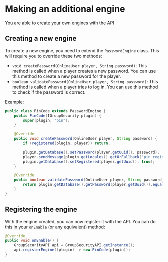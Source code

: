 # Making an additional engine

You are able to create your own engines with the API

## Creating a new engine
To create a new engine, you need to extend the `PasswordEngine` class. This will require you to override these two methods:
- `void createPassword(OnlineUser player, String password)`: This method is called when a player creates a new password. You can use this method to create a new password for the player.
- `boolean validatePassword(OnlineUser player, String password)`: This method is called when a player tries to log in. You can use this method to check if the password is correct.

Example:
```java
public class PinCode extends PasswordEngine {
	public PinCode(IGroupSecurity plugin) {
		super(plugin, "pin");
	}

	@Override
	public void createPassword(OnlineUser player, String password) {
		if (registered(plugin, player)) return;

		plugin.getDatabase().setPassword(player.getUuid(), password);
		player.sendMessage(plugin.getLocales().getOrFallback("pin_registered"));
		plugin.getDatabase().setRegistered(player.getUuid(), true);
	}

	@Override
	public boolean validatePassword(OnlineUser player, String password) {
		return plugin.getDatabase().getPassword(player.getUuid()).equals(password);
	}
}
```

## Registering the engine
With the engine created, you can now register it with the API. You can do this in your `onEnable` (or any equivalent) method:
```java
@Override
public void onEnable() {
    GroupSecurityAPI api = GroupSecurityAPI.getInstance();
    api.registerEngine((plugin) -> new PinCode(plugin));
}
```